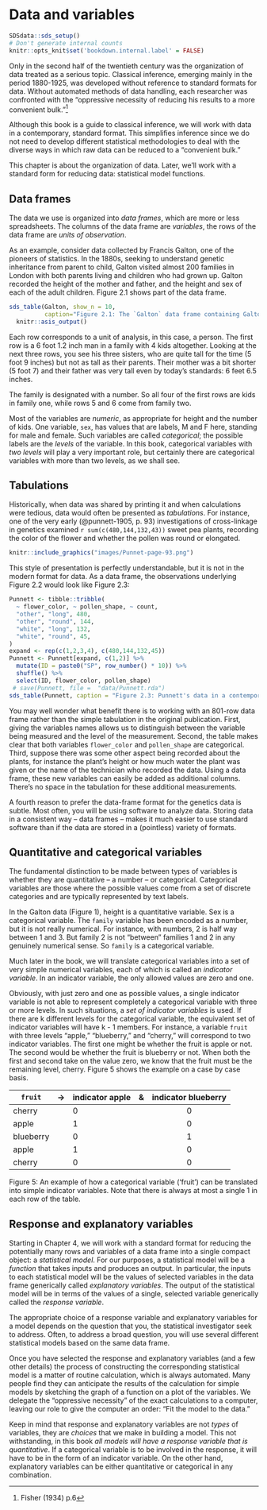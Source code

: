 # Data and variables

```r
SDSdata::sds_setup()
# Don't generate internal counts
knitr::opts_knit$set('bookdown.internal.label' = FALSE)
```

Only in the second half of the twentieth century was the organization of data treated as a serious topic.  Classical inference, emerging mainly in the period 1880-1925, was developed without reference to standard formats for data. Without automated methods of data handling, each researcher was confronted with the "oppressive necessity of reducing his results to a more convenient bulk."^[Fisher (1934) p.6]

Although this book is a guide to classical inference, we will work with data in a contemporary, standard format. This simplifies inference since we do not need to develop different statistical methodologies to deal with the diverse ways in which raw data can be reduced to a "convenient bulk." 

This chapter is about the organization of data. Later, we'll work with a standard form for reducing data: statistical model functions.

## Data frames

The data we use is organized into *data frames*, which are more or less spreadsheets. The columns of the data frame are *variables*, the rows of the data frame are *units of observation*.

As an example, consider data collected by Francis Galton, one of the pioneers of statistics. In the 1880s, seeking to understand genetic inheritance from parent to child, Galton visited almost 200 families in London with both parents living and children who had grown up. Galton recorded the height of the mother and father, and the height and sex of each of the adult children. Figure 2.1 shows part of the data frame.

```r
sds_table(Galton, show_n = 10,
          caption="Figure 2.1: The `Galton` data frame containing Galton's measurements of 898 adult children.") %>%
  knitr::asis_output()
```

Each row corresponds to a unit of analysis, in this case, a person. The first row is a 6 foot 1.2 inch man in a family with 4 kids altogether. Looking at the next three rows, you see his three sisters, who are quite tall for the time (5 foot 9 inches) but not as tall as their parents. Their mother was a bit shorter (5 foot 7) and their father was very tall even by today's standards: 6 feet 6.5 inches.

The family is designated with a number. So all four of the first rows are kids in family one, while rows 5 and 6 come from family two.

Most of the variables are *numeric*, as appropriate for height and the number of kids. One variable, `sex`, has values that are labels, M and F here, standing for male and female. Such variables are called *categorical*; the possible labels are the *levels* of the variable. In this book, categorical variables with *two levels* will play a very important role, but certainly there are categorical variables with more than two levels, as we shall see.



## Tabulations

Historically, when data was shared by printing it and when calculations were tedious, data would often be presented as *tabulations*. For instance, one of the very early (@punnett-1905, p. 93) investigations of cross-linkage in genetics examined `r sum(c(480,144,132,43))` sweet pea plants, recording the color of the flower and whether the pollen was round or elongated. 

```r
knitr::include_graphics("images/Punnet-page-93.png")
```

This style of presentation is perfectly understandable, but it is not in the modern format for data. As a data frame, the observations underlying  Figure  2.2 would look like Figure 2.3:

```r
Punnett <- tibble::tribble(
  ~ flower_color, ~ pollen_shape, ~ count,
  "other", "long", 480,
  "other", "round", 144,
  "white", "long", 132,
  "white", "round", 45,
)
expand <- rep(c(1,2,3,4), c(480,144,132,45))
Punnett <- Punnett[expand, c(1,2)] %>% 
  mutate(ID = paste0("SP", row_number() * 10)) %>%
  shuffle() %>%
  select(ID, flower_color, pollen_shape)
 # save(Punnett, file =  "data/Punnett.rda")
sds_table(Punnett, caption = "Figure 2.3: Punnett's data in a contemporary format")
```



You may well wonder what benefit there is to working with an 801-row data frame rather than the simple tabulation in the original publication. First, giving the variables names allows us to distinguish between the variable being measured and the level of the measurement. Second, the table makes clear that both variables `flower_color` and `pollen_shape` are categorical. Third, suppose there was some other aspect being recorded about the plants, for instance the plant's height or how much water the plant was given or the name of the technician who recorded the data. Using a data frame, these new variables can easily be added as additional columns. There's no space in the tabulation for these additional measurements.

A fourth reason to prefer the data-frame format for the genetics data is subtle. Most often, you will be using software to analyze data. Storing data in a consistent way -- data frames -- makes it much easier to use standard software than if the data are stored in a (pointless) variety of formats. 

## Quantitative and categorical variables

The fundamental distinction to be made between types of  variables is whether they are quantitative -- a number -- or categorical. Categorical variables are those where  the possible values come from a set of discrete categories and are typically represented by text labels.

In the Galton data (Figure  1), height is a quantitative variable. Sex is a categorical variable.  The `family` variable has been encoded as a number, but it is not really numerical. For instance, with numbers, 2 is half way between 1 and 3. But family 2 is not "between" families 1 and 2 in any genuinely numerical sense. So `family` is a categorical variable.

Much later in the book, we will translate categorical variables into a set of very simple numerical variables, each of which is called an *indicator variable*. In an indicator variable, the only allowed values are zero and one. 

Obviously, with just zero and one as possible values, a single indicator variable is not able to represent completely a categorical variable with three or more levels. In such situations, a *set of indicator variables* is used. If there  are k different levels for the  categorical variable, the equivalent  set of indicator variables will have  k - 1 members. For instance, a variable `fruit` with three levels "apple," "blueberry," and "cherry," will correspond to two indicator variables. The first one might be whether the fruit is apple or not. The second would be  whether the fruit is blueberry or not. When both the first and second take on the value zero, we know that the fruit must be the remaining level, cherry. Figure 5 shows the example on a case by case basis.

`fruit` | $\rightarrow$ | indicator apple | & | indicator  blueberry
--------|:--------:|--------|------|:--------:
cherry  |    | 0  | | 0
apple   |    | 1  | | 0
blueberry  | | 0  | | 1
apple   |    | 1  | | 0
cherry  |    | 0  | | 0

Figure 5: An example of how  a categorical  variable ('fruit') can be translated into simple indicator  variables. Note that there is always at  most a single 1 in each row of the table. 

## Response and explanatory variables

Starting in Chapter 4, we will work with a standard format for reducing the potentially many rows and variables  of a data frame into a single compact object: a *statistical model*. For our purposes, a statistical model will be a *function* that takes inputs  and produces an output. In particular, the inputs to each statistical model will be the values of selected variables in the data frame generically called *explanatory variables*. The output of the statistical model will  be in  terms of the values  of a single, selected variable generically called the *response variable*.

The appropriate choice of a response variable and explanatory variables for a model depends on the question that you, the statistical investigator seek to  address. Often, to address a broad question, you will use several different statistical models based on the same data frame.

Once you have selected the response and explanatory variables (and a few other details) the process of constructing the corresponding statistical model is a matter of routine calculation, which is always automated. Many people find they can anticipate the results of the calculation for simple models by sketching the graph of a function on a plot of the variables. We delegate the "oppressive necessity" of the exact calculations to a computer, leaving our role to give the computer an order: "Fit the model to the data."

Keep in mind that response and explanatory variables are not *types* of variables, they are *choices* that we make in building a model. This  not withstanding, in this book *all models will have a response variable that is quantitative*. If a categorical variable is to be involved in the response, it will have to be in the form of an indicator variable. On the other hand, explanatory variables can be either  quantitative  or categorical in any combination.





